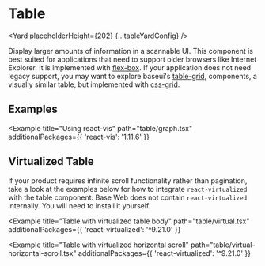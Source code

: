 <!--
Copyright (c) Uber Technologies, Inc.

This source code is licensed under the MIT license found in the
LICENSE file in the root directory of this source tree.
-->






<TableGuideNotification />

# Table

<Yard placeholderHeight={202} {...tableYardConfig} />

Display larger amounts of information in a scannable UI. This component is best suited for
applications that need to support older browsers like Internet Explorer. It is implemented with
[flex-box](https://developer.mozilla.org/en-US/docs/Web/CSS/CSS_Flexible_Box_Layout/Basic_Concepts_of_Flexbox).
If your application does not need legacy support, you may want to explore baseui's [table-grid](/components/table-grid),
components, a visually similar table, but implemented with [css-grid](https://developer.mozilla.org/en-US/docs/Web/CSS/CSS_Grid_Layout).

## Examples

<Example title="Table basic usage" path="table/basic.tsx">
  <Basic />
</Example>

<Example title="Table cell examples" path="table/cells.tsx">
  <Cells />
</Example>

<Example title="Table with pagination" path="table/pagination.tsx">
  <Pagination />
</Example>

<Example title="Table with sorting by a column" path="table/sortable.tsx">
  <Sortable />
</Example>

<Example title="Table with fixed width column" path="table/fixed-width-column.tsx">
  <FixedWidthColumn />
</Example>

<Example title="Table with vertical scroll" path="table/vertical-scroll.tsx">
  <VerticalScroll />
</Example>

<Example title="Table with horizontal scroll" path="table/horizontal-scroll.tsx">
  <HorizontalScroll />
</Example>

<Example title="Table with column filtering" path="table/filter.tsx">
  <Filter />
</Example>

<Example
  title="Using react-vis"
  path="table/graph.tsx"
  additionalPackages={{ 'react-vis': '1.11.6' }}
>
  <Graph />
</Example>

## Virtualized Table

If your product requires infinite scroll functionality rather than pagination, take a look at the
examples below for how to integrate `react-virtualized` with the table component. Base Web does not
contain `react-virtualized` internally. You will need to install it yourself.

<Example
  title="Table with virtualized table body"
  path="table/virtual.tsx"
  additionalPackages={{ 'react-virtualized': '^9.21.0' }}
>
  <Virtual />
</Example>

<Example
  title="Table with virtualized horizontal scroll"
  path="table/virtual-horizontal-scroll.tsx"
  additionalPackages={{ 'react-virtualized': '^9.21.0' }}
>
  <VirtualHorizontal />
</Example>

<Exports component={TableExports} title="Table exports" path="baseui/table" />
